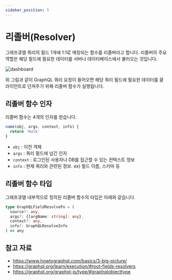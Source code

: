 ```yaml
---
sidebar_position: 5
---
```



# 리졸버(Resolver)

그래프큐엘 쿼리의 필드 1개에 1:1로 매칭되는 함수를 리졸버라고 합니다. 리졸버의 주요 역할은 해당 필드에 필요한 데이터를 서버나 데이터베이스에서 불러오는 것입니다.

<BrowserWindow url="http://localhost:3000">

![dashboard](/img/resolver-flow.png)

</BrowserWindow>

위 그림과 같이 GraphQL 쿼리 요청이 들어오면 해당 쿼리 필드에 필요한 데이터를 클라이언트로 던져주기 위해 리졸버 함수가 실행됩니다.

## 리졸버 함수 인자

리졸버 함수는 4개의 인자를 받습니다.

```js
name(obj, args, context, info) {
  return 'Hulk'
}
```

- `obj` : 이전 객체
- `args` : 쿼리 필드에 넘긴 인자
- `context` : 로그인된 사용자나 DB를 접근할 수 있는 컨텍스트 정보
- `info` : 현재 쿼리와 관련된 정보. ex) 필드 이름, 스키마 등

## 리졸버 함수 타입

그래프큐엘 내부적으로 정의된 리졸버 함수의 타입은 아래와 같습니다.

```ts
type GraphQLFieldResolveFn = (
  source?: any,
  args?: {[argName: string]: any},
  context?: any,
  info?: GraphQLResolveInfo
) => any
```

## 참고 자료

- https://www.howtographql.com/basics/3-big-picture/
- https://graphql.org/learn/execution/#root-fields-resolvers
- https://graphql.org/graphql-js/type/#graphqlobjecttype
